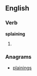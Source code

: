 ==English==

===Verb===
'''splaining'''

# {{present participle of|[[splain]]}}

===Anagrams===
* [[plainings#English|plainings]]